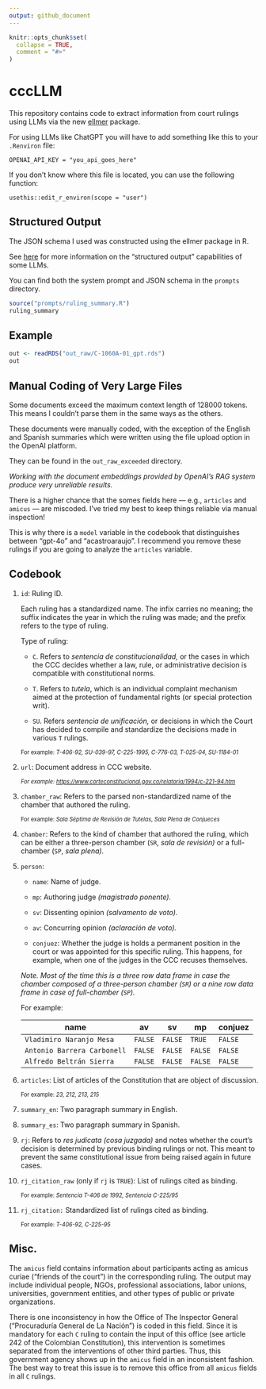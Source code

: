 ```yaml
---
output: github_document
---
```


<!-- README.md is generated from README.Rmd. Please edit that file -->

```r
knitr::opts_chunk$set(
  collapse = TRUE,
  comment = "#>"
)
```

# cccLLM

<!-- badges: start -->

<!-- badges: end -->

This repository contains code to extract information from court rulings using LLMs via the new [ellmer](https://ellmer.tidyverse.org/) package.

For using LLMs like ChatGPT you will have to add something like this to your `.Renviron` file:

```         
OPENAI_API_KEY = "you_api_goes_here"
```

If you don't know where this file is located, you can use the following function:

```         
usethis::edit_r_environ(scope = "user")
```

## Structured Output

The JSON schema I used was constructed using the ellmer package in R.

See [here](https://acastroaraujo.github.io/blog/posts/2025-03-17-llms-for-researchers/#structured-output) for more information on the "structured output" capabilities of some LLMs.

You can find both the system prompt and JSON schema in the `prompts` directory.

```r
source("prompts/ruling_summary.R")
ruling_summary
```

## Example

```r
out <- readRDS("out_raw/C-1060A-01_gpt.rds")
out
```

## Manual Coding of Very Large Files

Some documents exceed the maximum context length of 128000 tokens. This means I couldn't parse them in the same ways as the others.

These documents were manually coded, with the exception of the English and Spanish summaries which were written using the file upload option in the OpenAI platform.

They can be found in the `out_raw_exceeded` directory.

*Working with the document embeddings provided by OpenAI's RAG system produce very unreliable results.*

There is a higher chance that the somes fields here — e.g., `articles` and `amicus` — are miscoded. I've tried my best to keep things reliable via manual inspection!

This is why there is a `model` variable in the codebook that distinguishes between "gpt-4o" and "acastroaraujo". I recommend you remove these rulings if you are going to analyze the `articles` variable.

## Codebook

1.  `id`: Ruling ID.

    Each ruling has a standardized name. The infix carries no meaning; the suffix indicates the year in which the ruling was made; and the prefix refers to the type of ruling.

    Type of ruling:

    -   `C`. Refers to *sentencia de constitucionalidad,* or the cases in which the CCC decides whether a law, rule, or administrative decision is compatible with constitutional norms.

    -   `T`. Refers to *tutela*, which is an individual complaint mechanism aimed at the protection of fundamental rights (or special protection writ).

    -   `SU`. Refers *sentencia de unificación,* or decisions in which the Court has decided to compile and standardize the decisions made in various `T` rulings.

    [For example: *T-406-92, SU-039-97, C-225-1995, C-776-03, T-025-04, SU-1184-01*]{style="font-size: 0.8em;"}

2.  `url`: Document address in CCC website.

    [*For example: <https://www.corteconstitucional.gov.co/relatoria/1994/c-221-94.htm>*]{style="font-size: 0.8em;"}

3.  `chamber_raw`: Refers to the parsed non-standardized name of the chamber that authored the ruling.

    [For example: *Sala Séptima de Revisión de Tutelas*, *Sala Plena de Conjueces*]{style="font-size: 0.8em;"}

4.  `chamber`: Refers to the kind of chamber that authored the ruling, which can be either a three-person chamber (`SR`, *sala de revisión)* or a full-chamber (`SP`, *sala plena).*

5.  `person`:

    -   `name`: Name of judge.

    -   `mp`: Authoring judge *(magistrado ponente).*

    -   `sv`: Dissenting opinion *(salvamento de voto).*

    -   `av`: Concurring opinion *(aclaración de voto).*

    -   `conjuez`: Whether the judge is holds a permanent position in the court or was appointed for this specific ruling. This happens, for example, when one of the judges in the CCC recuses themselves.

    *Note. Most of the time this is a three row data frame in case the chamber composed of a three-person chamber (`SR`) or a nine row data frame in case of full-chamber (`SP`).*

    For example:

    | name                        | av      | sv      | mp      | conjuez |
    |-----------------------------|---------|---------|---------|---------|
    | `Vladimiro Naranjo Mesa`    | `FALSE` | `FALSE` | `TRUE`  | `FALSE` |
    | `Antonio Barrera Carbonell` | `FALSE` | `FALSE` | `FALSE` | `FALSE` |
    | `Alfredo Beltrán Sierra`    | `FALSE` | `FALSE` | `FALSE` | `FALSE` |

6.  `articles`: List of articles of the Constitution that are object of discussion.

    [For example: *23, 212, 213, 215*]{style="font-size: 0.8em;"}

7.  `summary_en`: Two paragraph summary in English.

8.  `summary_es`: Two paragraph summary in Spanish.

9.  `rj`: Refers to *res judicata (cosa juzgada)* and notes whether the court's decision is determined by previous binding rulings or not. This meant to prevent the same constitutional issue from being raised again in future cases.

10. `rj_citation_raw` (only if `rj` is `TRUE`): List of rulings cited as binding.

    [For example: *Sentencia T-406 de 1992, Sentencia C-225/95*]{style="font-size: 0.8em;"}

11. `rj_citation:` Standardized list of rulings cited as binding.

    [For example: *T-406-92, C-225-95*]{style="font-size: 0.8em;"}

## Misc.

The `amicus` field contains information about participants acting as amicus curiae ("friends of the court") in the corresponding ruling. The output may include individual people, NGOs, professional associations, labor unions, universities, government entities, and other types of public or private organizations.

There is one inconsistency in how the Office of The Inspector General ("Procuraduría General de La Nación") is coded in this field. Since it is mandatory for each `C` ruling to contain the input of this office (see article 242 of the Colombian Constitution), this intervention is sometimes separated from the interventions of other third parties. Thus, this government agency shows up in the `amicus` field in an inconsistent fashion. The best way to treat this issue is to remove this office from all `amicus` fields in all `C` rulings.
